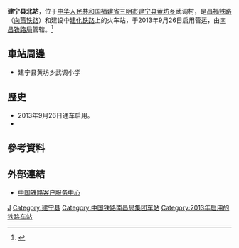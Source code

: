 {{Expand|time=2016-06-19T02:11:55+00:00}}
{{Infobox China railway station
|车站名称 =建宁县北站
|图片 = Jianningxianbei Railway Station 2016-01-13 171620.jpg
|图片介绍 = 
|车站拼音 = Jianningxianbei
|英文名称 = Jianningxianbei Railway Station
|车站代码 = 33410<ref>{{cite web|url=http://hyfw.12306.cn/hyinfo/action/FwcszsAction_index?type=1|title=营业站服务信息查询|publisher=[[中国铁路客户服务中心|中国铁路客户服务中心]]|accessdate=2017-01-13|archive-date=2016-11-06|archive-url=https://web.archive.org/web/20161106075157/http://hyfw.12306.cn/hyinfo/action/FwcszsAction_index?type=1|dead-url=no}}</ref>
|电报码 = JCS
|拼音码 = JNB
|车站位置 = [[福建省|福建省]][[三明市|三明市]][[建宁县|建宁县]][[黄坊乡|黄坊乡]]武调村
|坐标 = {{coord|26|55|7.94|N|116|51|57.75|E|display=inline,title}}
|归属 = [[南昌铁路局|南昌铁路局]][[永安车务段|永安车务段]]
|线路 = [[昌福铁路|昌福铁路]]（[[向莆铁路|向莆铁路]]）<br/>[[建化铁路|建化铁路]]（建设中）
|车站等级 = [[三等站_(中铁)|三等站]]
|月台数目 = 
|股道数目 = 
}}
'''建宁县北站'''，位于[[中华人民共和国|中华人民共和国]][[福建省|福建省]][[三明市|三明市]][[建宁县|建宁县]][[黄坊乡|黄坊乡]]武调村，是[[昌福铁路|昌福铁路]]（[[向莆铁路|向莆铁路]]）和建设中[[建化铁路|建化铁路]]上的火车站，于2013年9月26日启用营运，由[[南昌铁路局|南昌铁路局]]管辖。<ref>{{Cite web |url=http://search.huochepiao.com/huochezhan/jieshao/3827.htm |title=建宁县北站介绍 |access-date=2016-06-19 |archive-date=2019-08-03 |archive-url=https://web.archive.org/web/20190803041129/http://search.huochepiao.com/huochezhan/jieshao/3827.htm |dead-url=no }}</ref>

==車站周邊==
* 建宁县黄坊乡武调小学

==歷史==
* 2013年9月26日通车启用。
* 
==參考資料==
{{Commonscat|Jianningxianbei Railway Station}}
{{reflist}}

==外部連結==
* [http://www.12306.cn/mormhweb/ 中国铁路客户服务中心] {{Wayback|url=http://www.12306.cn/mormhweb/ |date=20180205163941 }}
{{China-rail-stub}}
{{昌福铁路}}
{{建化铁路}}

[[Category:三明市铁路车站|J]]
[[Category:建宁县|Category:建宁县]]
[[Category:中国铁路南昌局集团车站|Category:中国铁路南昌局集团车站]]
[[Category:2013年启用的铁路车站|Category:2013年启用的铁路车站]]
